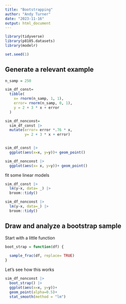 ```yaml
---
title: "Bootstrapping"
author: "Andy Turner"
date: "2023-11-16"
output: html_document
---
```


```r
library(tidyverse)
library(p8105.datasets)
library(modelr)

set.seed(1)
```

## Generate a relevant example

```r
n_samp = 250

sim_df_const= 
  tibble(
    x= rnorm(n_samp, 1, 1),
    error= rnorm(n_samp, 0, 1), 
    y = 2 + 3 * x + error
  )

sim_df_nonconst=
  sim_df_const |> 
  mutate(error= error *.76 * x,
         y= 2 + 3 * x + error)
  

sim_df_const |> 
  ggplot(aes(x=x, y=y))+ geom_point()

sim_df_nonconst |> 
  ggplot(aes(x= x, y=y))+ geom_point()
```

fit some linear models

```r
sim_df_const |> 
  lm(y~x, data= _) |> 
  broom::tidy()

sim_df_nonconst |> 
  lm(y~x, data=_) |> 
  broom::tidy()
```

## Draw and analyze a bootstrap sample

Start with a little function 

```r
boot_strap = function(df) {
  
  sample_frac(df, replace= TRUE)
}
```

Let's see how this works

```r
sim_df_nonconst |> 
  boot_strap() |> 
  ggplot(aes(x=x, y=y))+
  geom_point(alpha=0.5)+ 
  stat_smooth(method = "lm")
```


